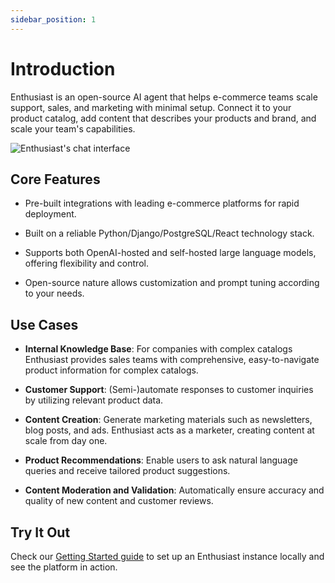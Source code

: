 ```yaml
---
sidebar_position: 1
---
```


# Introduction

Enthusiast is an open-source AI agent that helps e-commerce teams scale support, sales, and marketing with minimal setup. Connect it to your product catalog, add content that describes your products and brand, and scale your team's capabilities.

![Enthusiast's chat interface](./img/enthusiast-ui.png)

## Core Features

* Pre-built integrations with leading e-commerce platforms for rapid deployment.

* Built on a reliable Python/Django/PostgreSQL/React technology stack.

* Supports both OpenAI-hosted and self-hosted large language models, offering flexibility and control.

* Open-source nature allows customization and prompt tuning according to your needs.

## Use Cases

* **Internal Knowledge Base**: For companies with complex catalogs Enthusiast provides sales teams with comprehensive, easy-to-navigate product information for complex catalogs.

* **Customer Support**: (Semi-)automate responses to customer inquiries by utilizing relevant product data.

* **Content Creation**: Generate marketing materials such as newsletters, blog posts, and ads. Enthusiast acts as a marketer, creating content at scale from day one.

* **Product Recommendations**: Enable users to ask natural language queries and receive tailored product suggestions.

* **Content Moderation and Validation**: Automatically ensure accuracy and quality of new content and customer reviews.

## Try It Out

Check our [Getting Started guide](/docs/getting-started/installation/) to set up an Enthusiast instance locally and see the platform in action.
